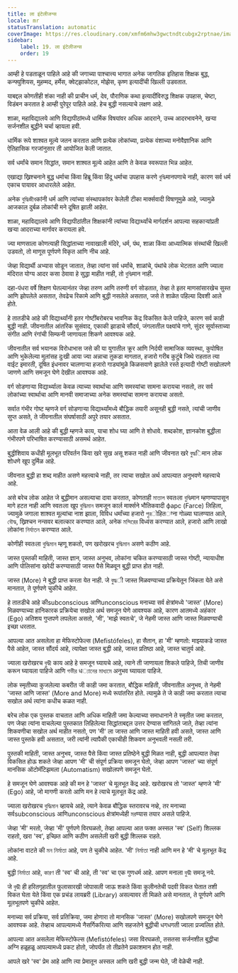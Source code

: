 ```yaml
---
title: ला इंटेलीजन्स
locale: mr
statusTranslation: automatic
coverImage: https://res.cloudinary.com/xmfm6mhw3gwctndtcubgx2rptnae/image/upload/v1740337243/small_cover_educacion_fundamental_a051170f1c.webp
sidebar:
    label: 19. ला इंटेलीजन्स
    order: 19
---
```

आम्ही हे पडताळून पाहिले आहे की जगाच्या पाश्चात्त्य भागात अनेक जागतिक इतिहास शिक्षक बुद्ध, कन्फ्युशियस, मुहम्मद, हर्मेस, क्वेट्झाकोटल, मोझेस, कृष्ण इत्यादींची खिल्ली उडवतात.

याबद्दल कोणतीही शंका नाही की प्राचीन धर्म, देव, पौराणिक कथा इत्यादींविरुद्ध शिक्षक उपहास, चेष्टा, विडंबन करतात हे आम्ही पुरेपूर पाहिले आहे. हेच बुद्धी नसल्याचे लक्षण आहे.

शाळा, महाविद्यालये आणि विद्यापीठांमध्ये धार्मिक विषयांवर अधिक आदराने, उच्च आदरभावनेने, खऱ्या सर्जनशील बुद्धीने चर्चा व्हायला हवी.

धार्मिक रूपे शाश्वत मूल्ये जतन करतात आणि प्रत्येक लोकांच्या, प्रत्येक वंशाच्या मनोवैज्ञानिक आणि ऐतिहासिक गरजांनुसार ती आयोजित केली जातात.

सर्व धर्मांचे समान सिद्धांत, समान शाश्वत मूल्ये आहेत आणि ते केवळ स्वरूपात भिन्न आहेत.

एखाद्या ख्रिश्चनाने बुद्ध धर्माचा किंवा हिब्रू किंवा हिंदू धर्माचा उपहास करणे বুদ্ধিमानपणाचे नाही, कारण सर्व धर्म एकाच पायावर आधारलेले आहेत.

अनेक বুদ্ধিজীবकांनी धर्म आणि त्यांच्या संस्थापकांवर केलेली टीका मार्क्सवादी विषाणूमुळे आहे, ज्यामुळे आजकाल दुर्बळ लोकांची मने दूषित झाली आहेत.

शाळा, महाविद्यालये आणि विद्यापीठांतील शिक्षकांनी त्यांच्या विद्यार्थ्यांचे मार्गदर्शन आपल्या सहकाऱ्यांप्रती खऱ्या आदराच्या मार्गावर करायला हवे.

ज्या माणसाला कोणत्याही सिद्धांताच्या नावाखाली मंदिरे, धर्म, पंथ, शाळा किंवा आध्यात्मिक संस्थांची खिल्ली उडवतो, तो माणूस पूर्णपणे विकृत आणि नीच आहे.

जेव्हा विद्यार्थी अभ्यास सोडून जातात, तेव्हा त्यांना सर्व धर्मांचे, शाळांचे, पंथांचे लोक भेटतात आणि ज्याला मंदिरात योग्य आदर कसा ठेवावा हे सुद्धा माहीत नाही, तो বুদ্ধিमान नाही.

दहा-पंधरा वर्षे शिक्षण घेतल्यानंतर जेव्हा तरुण आणि तरुणी वर्ग सोडतात, तेव्हा ते इतर माणसांसारखेच सुस्त आणि झोपलेले असतात, तेवढेच रिकामे आणि बुद्धी नसलेले असतात, जसे ते शाळेत पहिल्या दिवशी आले होते.

हे तातडीचे आहे की विद्यार्थ्यांनी इतर गोष्टींबरोबरच भावनिक केंद्र विकसित केले पाहिजे, कारण सर्व काही बुद्धी नाही. जीवनातील आंतरिक सुसंवाद, एकाकी झाडाचे सौंदर्य, जंगलातील पक्ष्यांचे गाणे, सुंदर सूर्यास्ताच्या संगीत आणि रंगांची सिम्फनी जाणायला शिकणे आवश्यक आहे.

जीवनातील सर्व भयानक विरोधाभास जसे की या युगातील क्रूर आणि निर्दयी सामाजिक व्यवस्था, कुपोषित आणि भुकेलेल्या मुलांसह दुःखी आया ज्या अन्नाचा तुकडा मागतात, हजारो गरीब कुटुंबे जिथे राहतात त्या वाईट इमारती, दूषित इंधनावर चालणाऱ्या हजारो गाड्यांमुळे किळसवाणे झालेले रस्ते इत्यादी गोष्टी सखोलपणे जाणणे आणि समजून घेणे देखील आवश्यक आहे.

वर्ग सोडणाऱ्या विद्यार्थ्याला केवळ त्याच्या स्वार्थाचा आणि समस्यांचा सामना करायचा नसतो, तर सर्व लोकांच्या स्वार्थाचा आणि मानवी समाजाच्या अनेक समस्यांचा सामना करायचा असतो.

सर्वात गंभीर गोष्ट म्हणजे वर्ग सोडणाऱ्या विद्यार्थ्यांमध्ये बौद्धिक तयारी असूनही बुद्धी नसते, त्यांची जाणीव सुप्त असते, ते जीवनातील संघर्षासाठी अपुरे तयार असतात.

आता वेळ आली आहे की बुद्धी म्हणजे काय, याचा शोध घ्या आणि ते शोधावे. शब्दकोश, ज्ञानकोश बुद्धीला गंभीरपणे परिभाषित करण्यासाठी असमर्थ आहेत.

बुद्धीशिवाय कधीही मूलभूत परिवर्तन किंवा खरे सुख असू शकत नाही आणि जीवनात खरे বুদ্ধिमान लोक शोधणे खूप दुर्मिळ आहे.

जीवनात बुद्धी हा शब्द माहीत असणे महत्त्वाचे नाही, तर त्याचा सखोल अर्थ आपल्यात अनुभवणे महत्त्वाचे आहे.

असे बरेच लोक आहेत जे बुद्धीमान असल्याचा दावा करतात, कोणताही মাতাল स्वतःला বুদ্ধিमान म्हणण्यापासून मागे हटत नाही आणि स्वतःला खूप বুদ্ধিমান समजून कार्ल मार्क्सने भौतिकवादी фарс (Farce) लिहिला, ज्यामुळे जगाला शाश्वत मूल्यांचा नाश झाला, विविध धर्मांच्या हजारो পুরोहितਾਂना गोळ्या घालण्यात आले, বৌদ্ধ, ख्रिश्चन नन्सवर बलात्कार करण्यात आले, अनेक মন্দিরের विध्वंस करण्यात आले, हजारो आणि लाखो लोकांना নির্যাতন करण्यात आले.

कोणीही स्वतःला বুদ্ধিমান म्हणू शकतो, पण खरोखरच বুদ্ধিমান असणे कठीण आहे.

जास्त पुस्तकी माहिती, जास्त ज्ञान, जास्त अनुभव, लोकांना चकित करण्यासाठी जास्त गोष्टी, न्यायाधीश आणि पोलिसांना खरेदी करण्यासाठी जास्त पैसे मिळवून बुद्धी प्राप्त होत नाही.

जास्त (More) ने बुद्धी प्राप्त करता येत नाही. जे বুদ্ধी जास्त मिळवण्याच्या प्रक्रियेतून जिंकता येते असे मानतात, ते पूर्णपणे चुकीचे आहेत.

हे तातडीचे आहे कीsubconscious आणिunconscious मनाच्या सर्व क्षेत्रांमध्ये 'जास्त' (More) मिळवण्याच्या हानिकारक प्रक्रियेचा सखोल अर्थ समजून घेणे आवश्यक आहे, कारण आतमध्ये अहंकार (Ego) अतिशय गुप्तपणे लपलेला असतो, 'मी', 'माझे स्वतःचे', जे नेहमी जास्त आणि जास्त मिळवण्याची इच्छा धरतात.

आपल्या आत असलेला हा मेफिस्टोफेल्स (Mefistófeles), हा सैतान, हा 'मी' म्हणतो: माझ्याकडे जास्त पैसे आहेत, जास्त सौंदर्य आहे, त्यापेक्षा जास्त बुद्धी आहे, जास्त प्रतिष्ठा आहे, जास्त चातुर्य आहे.

ज्याला खरोखरच বুদ্ধী काय आहे हे समजून घ्यायचे आहे, त्याने ती जाणायला शिकले पाहिजे, तिची जाणीव करून घ्यायला पाहिजे आणि গভীর ध্যানের মাধ্যমে अनुभव घ्यायला पाहिजे.

लोक स्मृतीच्या कुजलेल्या कबरीत जी काही जमा करतात, बौद्धिक माहिती, जीवनातील अनुभव, ते नेहमी 'जास्त आणि जास्त' (More and More) मध्ये रूपांतरित होते. त्यामुळे ते जे काही जमा करतात त्याचा सखोल अर्थ त्यांना कधीच कळत नाही.

बरेच लोक एक पुस्तक वाचतात आणि अधिक माहिती जमा केल्याच्या समाधानाने ते स्मृतीत जमा करतात, पण जेव्हा त्यांना वाचलेल्या पुस्तकात लिहिलेल्या सिद्धांताबद्दल उत्तर देण्यास सांगितले जाते, तेव्हा त्यांना शिकवणीचा सखोल अर्थ माहीत नसतो, पण 'मी' ला जास्त आणि जास्त माहिती हवी असते, जास्त आणि जास्त पुस्तके हवी असतात, जरी त्यांनी त्यापैकी एकाचीही शिकवण अनुभवली नसली तरी.

पुस्तकी माहिती, जास्त अनुभव, जास्त पैसे किंवा जास्त प्रतिष्ठेने बुद्धी मिळत नाही, बुद्धी आपल्यात तेव्हा विकसित होऊ शकते जेव्हा आपण 'मी' ची संपूर्ण प्रक्रिया समजून घेतो, जेव्हा आपण 'जास्त' च्या संपूर्ण मानसिक ऑटोमॅटिझमला (Automatism) सखोलपणे समजून घेतो.

हे समजून घेणे आवश्यक आहे की मन हे 'जास्त' चे मूलभूत केंद्र आहे. खरोखरच तो 'जास्त' म्हणजे 'मी' (Ego) आहे, जो मागणी करतो आणि मन हे त्याचे मूलभूत केंद्र आहे.

ज्याला खरोखरच বুদ্ধিমান व्हायचे आहे, त्याने केवळ बौद्धिक स्तरावरच नव्हे, तर मनाच्या सर्वsubconscious आणिunconscious क्षेत्रांमध्येही মরण्यास तयार असले पाहिजे.

जेव्हा 'मी' मरतो, जेव्हा 'मी' पूर्णपणे विरघळतो, तेव्हा आपल्या आत फक्त अस्सल 'स्व' (Self) शिल्लक राहतो, खरा 'स्व', इच्छित आणि कठीण असलेली खरी बुद्धी शिल्लक राहते.

लोकांना वाटते की মন নির্মাতা आहे, पण ते चुकीचे आहेत. 'मी' নির্মাতা नाही आणि मन हे 'मी' चे मूलभूत केंद्र आहे.

बुद्धी নির্মাতা आहे, কারণ ती 'स्व' ची आहे, ती 'स्व' चा एक गुणधर्म आहे. आपण मनाला বুদ্ধী समजू नये.

जे বুদ্ধী ही हरितगृहातील फुलासारखी जोपासली जाऊ शकते किंवा कुलीनतेची पदवी विकत घेतात तशी विकत घेता येते किंवा एक प्रचंड लायब्ररी (Library) असल्यावर ती मिळते असे मानतात, ते पूर्णपणे आणि मूलभूतपणे चुकीचे आहेत.

मनाच्या सर्व प्रक्रिया, सर्व प्रतिक्रिया, जमा होणारा तो मानसिक 'जास्त' (More) सखोलपणे समजून घेणे आवश्यक आहे. तेव्हाच आपल्यामध्ये नैसर्गिकरित्या आणि सहजतेने बुद्धीची धगधगती ज्वाला प्रज्वलित होते.

आपल्या आत असलेला मेफिस्टोफेल्स (Mefistófeles) जसा विरघळतो, तसतसा सर्जनशील बुद्धीचा अग्नि हळूहळू आपल्यामध्ये प्रकट होतो, जोपर्यंत तो तीव्रतेने प्रकाशमान होत नाही.

आपले खरे 'स्व' प्रेम आहे आणि त्या प्रेमातून अस्सल आणि खरी बुद्धी जन्म घेते, जी वेळेची नाही.

